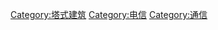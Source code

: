 {{Commons category|Communications towers}}

[[Category:塔式建筑|Category:塔式建筑]]
[[Category:电信|Category:电信]]
[[Category:通信|Category:通信]]